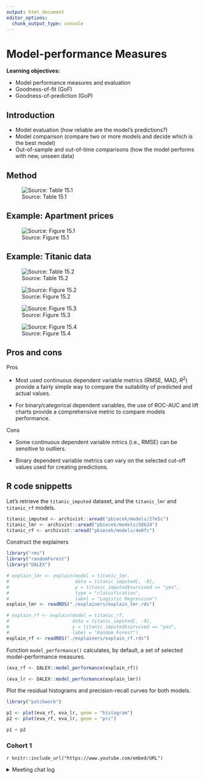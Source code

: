 ```yaml
---
output: html_document
editor_options: 
  chunk_output_type: console
---
```

# Model-performance Measures

**Learning objectives:**

-  Model performance measures and evaluation
-  Goodness-of-fit (GoF)
-  Goodness-of-prediction (GoP)

## Introduction

-  Model evaluation (how reliable are the model's predictions?)
-  Model comparison (compare two or more models and decide which is the best model)
-  Out-of-sample and out-of-time comparisons (how the model performs with new, unseen data)

## Method

![Source: Table 15.1](img/15-model-performance-measures/ch_15_table_1.jpg)

## Example: Apartment prices

![Source: Figure 15.1](img/15-model-performance-measures/figure-15.1.png)

## Example: Titanic data

![Source: Table 15.2](img/15-model-performance-measures/table_15.2.png)

![Source: Figure 15.2](img/15-model-performance-measures/figure-15.2.png)

![Source: Figure 15.3](img/15-model-performance-measures/figure-15.3.png)

![Source: Figure 15.4](img/15-model-performance-measures/figure-15.4.png)

## Pros and cons

Pros

-   Most used continuous dependent variable metrics (RMSE, MAD, $R^2$) provide a fairly simple way to compare the suitability of predicted and actual values.

 -  For binary/categorical dependent variables, the use of ROC-AUC and lift charts provide a comprehensive metric to compare models performance.
 
Cons

-   Some continuous dependent variable mtrics (i.e., RMSE) can be sensitive to outliers.

-   Binary dependent variable metrics can vary on the selected cut-off values used for creating predictions.

## R code snippetts

Let's retrieve the `titanic_imputed` dataset, and the `titanic_lmr` and `titanic_rf` models.
```r
titanic_imputed <- archivist::aread("pbiecek/models/27e5c")
titanic_lmr <- archivist::aread("pbiecek/models/58b24")
titanic_rf <- archivist::aread("pbiecek/models/4e0fc")
```

Construct the explainers
```r
library("rms")
library("randomForest")
library("DALEX")

# explain_lmr <- explain(model = titanic_lmr, 
#                        data = titanic_imputed[, -9],
#                        y = titanic_imputed$survived == "yes", 
#                        type = "classification",
#                        label = "Logistic Regression")
explain_lmr <- readRDS("./explainers/explain_lmr.rds")

# explain_rf <- explain(model = titanic_rf,  
#                       data = titanic_imputed[, -9],
#                       y = titanic_imputed$survived == "yes", 
#                       label = "Random Forest")
explain_rf <- readRDS("./explainers/explain_rf.rds")
```

Function `model_performance()` calculates, by default, a set of selected model-performance measures.

```r
(eva_rf <- DALEX::model_performance(explain_rf))
```

```r
(eva_lr <- DALEX::model_performance(explain_lmr))
```

Plot the residual histograms and precision-recall curves for both models.
```r
library("patchwork")

p1 <- plot(eva_rf, eva_lr, geom = "histogram")
p2 <- plot(eva_rf, eva_lr, geom = "prc")

p1 + p2
```

### Cohort 1 {-}

`r knitr::include_url("https://www.youtube.com/embed/URL")`

<details>
<summary> Meeting chat log </summary>

```
LOG
```
</details>
